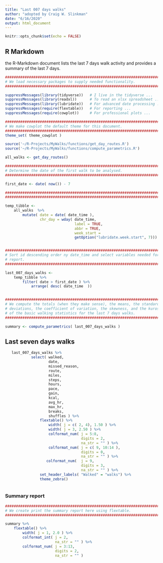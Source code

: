 ```yaml
---
title: "Last 007 days walks"
author: "adopted by Craig W. Slinkman"
date: "6/16/2020"
output: html_document
---
```


```r
knitr::opts_chunk$set(echo = FALSE)
```

## R Markdown
the R-Markdown document lists the last 7 days walk activity and provides a summary of the last 7 days.

```r

###########################################################################
# We load necessary packages to supply needed functionality.
###########################################################################

suppressMessages(library(tidyverse))   # I live in the tidyverse ...
suppressMessages(library(readxl))      # To read an xlsx spreadsheet ...
suppressMessages(library(lubridate))   # For advanced date processing ...
suppressMessages(require(flextable))   # For reporting ...
suppressMessages(require(cowplot))     # For professional plots ...
```   



```r

###########################################################################
# We make cowplot the default theme for this document.
###########################################################################
theme_set( theme_cowplot )
```

```r
source('~/R-Projects/MyWalks/functions/get_day_routes.R')
source('~/R-Projects/MyWalks/functions/compute_parametrics.R')

```

```r
all_walks <- get_day_routes()
```

```r

############################################################################
# Determine the date of the first walk to be analysed.
############################################################################

first_date <- date( now()) - 7

############################################################################# Add plain date and chr_day for reporting.
###########################################################################

temp_tibble <-    
    all_walks  %>% 
        mutate( date = date( date_time ),
                chr_day = wday( date_time,
                                label = TRUE,
                                abbr = TRUE,
                                week_start = 
                                getOption("lubridate.week.start", 7)))


###########################################################################
# Sort id descending order ny date_time and select variables needed for 
# report.
############################################################################

last_007_days_walks <- 
    temp_tibble %>% 
        filter( date > first_date ) %>% 
            arrange( desc( date_time  )) 
                    
```

```r

############################################################################
# We compute the totals (when they make sense), the means, the standard
# deviations, the coefficient of variation, the skewness, and the kurosis
# of the basic walking statistics for the last 7 days walks.
###########################################################################

summary <- compute_parametrics( last_007_days_walks )
```

## Last seven days walks 

```r

   last_007_days_walks %>%
            select( walked,
                    date,
                    missed_reason,
                    route,
                    miles,
                    steps,
                    hours,
                    pace,
                    gain,
                    kcal,
                    avg_hr,
                    max_hr,
                    breaks,
                    shuffles ) %>% 
                flextable() %>% 
                    width( j = c( 2, 4), 1.50 ) %>% 
                    width( j = 3, 2.50 ) %>% 
                    colformat_num( j = 5:8,
                                   digits = 2,
                                   na_str = "" ) %>% 
                    colformat_num( j = c( 9, 10:14 ),
                                   digits = 0,
                                   na_str = "" ) %>% 
                   colformat_num(  j = 9, 
                                   digits = 3,
                                   na_str = "" ) %>% 
                set_header_labels( "Walked" = "walks") %>% 
                theme_zebra()
                   

```

### Summary report

```r

###########################################################################
# We create print the summary report here using flextable.
###########################################################################

summary %>% 
    flextable() %>% 
        width( j = 1, 2.0 ) %>% 
        colformat_int( j = 2,
                       na_str = "" ) %>% 
        colformat_num( j = 3:13,
                       digits = 2,
                       na_str = "" ) 
      
                      
```

